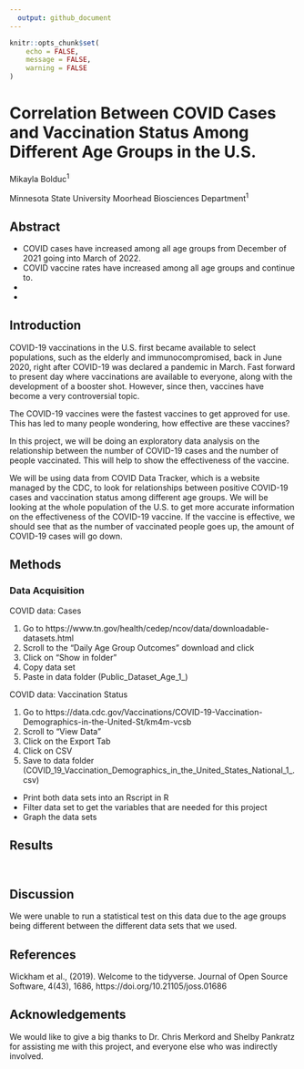 ```yaml
---
  output: github_document
---
```

  
```r
knitr::opts_chunk$set(
	echo = FALSE,
	message = FALSE,
	warning = FALSE
)
```

# Correlation Between COVID Cases and Vaccination Status Among Different Age Groups in the U.S.

Mikayla Bolduc^1^
  
  Minnesota State University Moorhead Biosciences Department^1^

## Abstract

- COVID cases have increased among all age groups from December of 2021 going into March of 2022.
- COVID vaccine rates have increased among all age groups and continue to. 
- 
- 


## Introduction

COVID-19 vaccinations in the U.S. first became available to select populations, such as the elderly and immunocompromised, back in June 2020, right after COVID-19 was declared a pandemic in March. Fast forward to present day where vaccinations are available to everyone, along with the development of a booster shot. However, since then, vaccines have become a very controversial topic. 

The COVID-19 vaccines were the fastest vaccines to get approved for use. This has led to many people wondering, how effective are these vaccines?
  
  In this project, we will be doing an exploratory data analysis on the relationship between the number of COVID-19 cases and the number of people vaccinated. This will help to show the effectiveness of the vaccine. 

We will be using data from COVID Data Tracker, which is a website managed by the CDC, to look for relationships between positive COVID-19 cases and vaccination status among different age groups. We will be looking at the whole population of the U.S. to get more accurate information on the effectiveness of the COVID-19 vaccine. If the vaccine is effective, we should see that as the number of vaccinated people goes up, the amount of COVID-19 cases will go down. 

## Methods

### Data Acquisition

COVID data: Cases

1.  Go to https://www.tn.gov/health/cedep/ncov/data/downloadable-datasets.html
2. Scroll to the "Daily Age Group Outcomes" download and click 
3. Click on "Show in folder"
4. Copy data set
5. Paste in data folder (Public_Dataset_Age_1_)


COVID data: Vaccination Status

1. Go to https://data.cdc.gov/Vaccinations/COVID-19-Vaccination-Demographics-in-the-United-St/km4m-vcsb
2. Scroll to "View Data"
3. Click on the Export Tab
4. Click on CSV
5. Save to data folder (COVID_19_Vaccination_Demographics_in_the_United_States_National_1_.csv)

- Print both data sets into an Rscript in R
- Filter data set to get the variables that are needed for this project
- Graph the data sets 

## Results

```r

```


```r

```


## Discussion

  We were unable to run a statistical test on this data due to the age groups being different between the different data sets that we used. 

## References
Wickham et al., (2019). Welcome to the tidyverse. Journal of Open Source
  Software, 4(43), 1686, https://doi.org/10.21105/joss.01686



## Acknowledgements
We would like to give a big thanks to Dr. Chris Merkord and Shelby Pankratz for assisting me with this project, and everyone else who was indirectly involved. 
